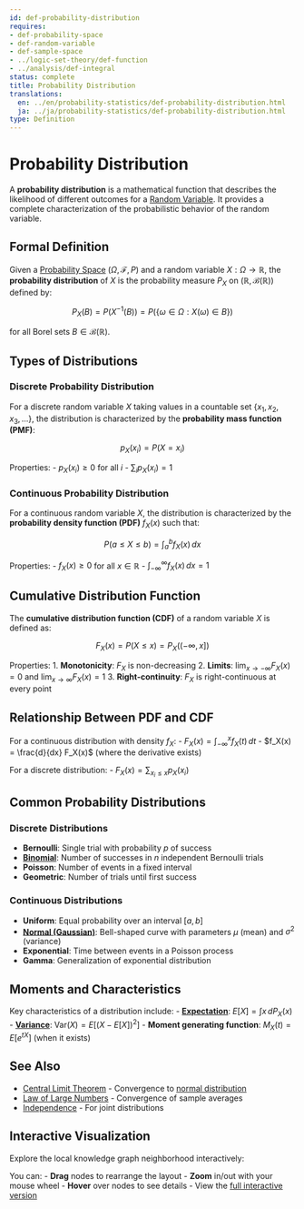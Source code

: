```yaml
---
id: def-probability-distribution
requires:
- def-probability-space
- def-random-variable
- def-sample-space
- ../logic-set-theory/def-function
- ../analysis/def-integral
status: complete
title: Probability Distribution
translations:
  en: ../en/probability-statistics/def-probability-distribution.html
  ja: ../ja/probability-statistics/def-probability-distribution.html
type: Definition
---
```


# Probability Distribution {#def-probability-distribution}

A **probability distribution** is a mathematical function that describes the likelihood of different outcomes for a [Random Variable](def-random-variable.qmd). It provides a complete characterization of the probabilistic behavior of the random variable.

## Formal Definition

Given a [Probability Space](def-probability-space.qmd) $(\Omega, \mathcal{F}, P)$ and a random variable $X: \Omega \to \mathbb{R}$, the **probability distribution** of $X$ is the probability measure $P_X$ on $(\mathbb{R}, \mathcal{B}(\mathbb{R}))$ defined by:

$$P_X(B) = P(X^{-1}(B)) = P(\{\omega \in \Omega : X(\omega) \in B\})$$

for all Borel sets $B \in \mathcal{B}(\mathbb{R})$.

## Types of Distributions

### Discrete Probability Distribution

For a discrete random variable $X$ taking values in a countable set $\{x_1, x_2, x_3, \ldots\}$, the distribution is characterized by the **probability mass function (PMF)**:

$$p_X(x_i) = P(X = x_i)$$

Properties:
- $p_X(x_i) \geq 0$ for all $i$
- $\sum_{i} p_X(x_i) = 1$

### Continuous Probability Distribution

For a continuous random variable $X$, the distribution is characterized by the **probability density function (PDF)** $f_X(x)$ such that:

$$P(a \leq X \leq b) = \int_a^b f_X(x) \, dx$$

Properties:
- $f_X(x) \geq 0$ for all $x \in \mathbb{R}$
- $\int_{-\infty}^{\infty} f_X(x) \, dx = 1$

## Cumulative Distribution Function

The **cumulative distribution function (CDF)** of a random variable $X$ is defined as:

$$F_X(x) = P(X \leq x) = P_X((-\infty, x])$$

Properties:
1. **Monotonicity**: $F_X$ is non-decreasing
2. **Limits**: $\lim_{x \to -\infty} F_X(x) = 0$ and $\lim_{x \to \infty} F_X(x) = 1$
3. **Right-continuity**: $F_X$ is right-continuous at every point

## Relationship Between PDF and CDF

For a continuous distribution with density $f_X$:
- $F_X(x) = \int_{-\infty}^x f_X(t) \, dt$
- $f_X(x) = \frac{d}{dx} F_X(x)$ (where the derivative exists)

For a discrete distribution:
- $F_X(x) = \sum_{x_i \leq x} p_X(x_i)$

## Common Probability Distributions

### Discrete Distributions
- **Bernoulli**: Single trial with probability $p$ of success
- **[Binomial](def-binomial-distribution.qmd)**: Number of successes in $n$ independent Bernoulli trials
- **Poisson**: Number of events in a fixed interval
- **Geometric**: Number of trials until first success

### Continuous Distributions
- **Uniform**: Equal probability over an interval $[a, b]$
- **[Normal (Gaussian)](def-normal-distribution.qmd)**: Bell-shaped curve with parameters $\mu$ (mean) and $\sigma^2$ (variance)
- **Exponential**: Time between events in a Poisson process
- **Gamma**: Generalization of exponential distribution

## Moments and Characteristics

Key characteristics of a distribution include:
- **[Expectation](def-expectation.qmd)**: $E[X] = \int x \, dP_X(x)$
- **[Variance](def-variance.qmd)**: $\text{Var}(X) = E[(X - E[X])^2]$
- **Moment generating function**: $M_X(t) = E[e^{tX}]$ (when it exists)

## See Also
- [Central Limit Theorem](thm-central-limit.qmd) - Convergence to [normal distribution](def-normal-distribution.qmd)
- [Law of Large Numbers](thm-law-of-large-numbers.qmd) - Convergence of sample averages
- [Independence](def-independence.qmd) - For joint distributions

## Interactive Visualization

Explore the local knowledge graph neighborhood interactively:

::: {.graph-viz data-id="def-probability-distribution" data-width="700" data-height="500"}
:::

You can:
- **Drag** nodes to rearrange the layout
- **Zoom** in/out with your mouse wheel
- **Hover** over nodes to see details
- View the [full interactive version](../../output/interactive/en/def-probability-distribution.html){target="_blank"}
